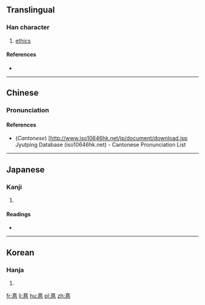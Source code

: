 {{also|德}}
==Translingual==

===Han character===
{{Han char|rn=61|rad=心|as=08|sn=11|four=|canj=十一心 (JMP)|ids=⿱[[直]][[心]]}}

# [[ethics]]

====References====
* {{Han ref|kx=0392.181|hdz=42309.030|uh=60EA|ud=24810}}

----

==Chinese==
{{zh-hanzi-box|[[惪]]}}

===Pronunciation===
{{zh-pron
|m=dé
|c=dak1
|mc=y
|oc=y
|cat=n
}}

====References====
* (''Cantonese'') [http://www.iso10646hk.net/jp/document/download.jsp Jyutping Database (iso10646hk.net) - Cantonese Pronunciation List

----

==Japanese==

===Kanji===
{{ja-kanji|grade=|rs=心08}}

# {{defn|lang=ja|sort=心08}}

====Readings====
* {{ja-readings|on=[[とく]] (toku)|kun=[[とく]] (toku), [[おしえ]] (oshie)}}

----

==Korean==

===Hanja===
{{ko-hanja|hangeul=덕|eumhun=|rv=deok|mr=tŏk|y=tek}}

# {{defn|lang=ko|sort=心08}}

[[fr:惪]]
[[li:惪]]
[[hu:惪]]
[[pl:惪]]
[[zh:惪]]